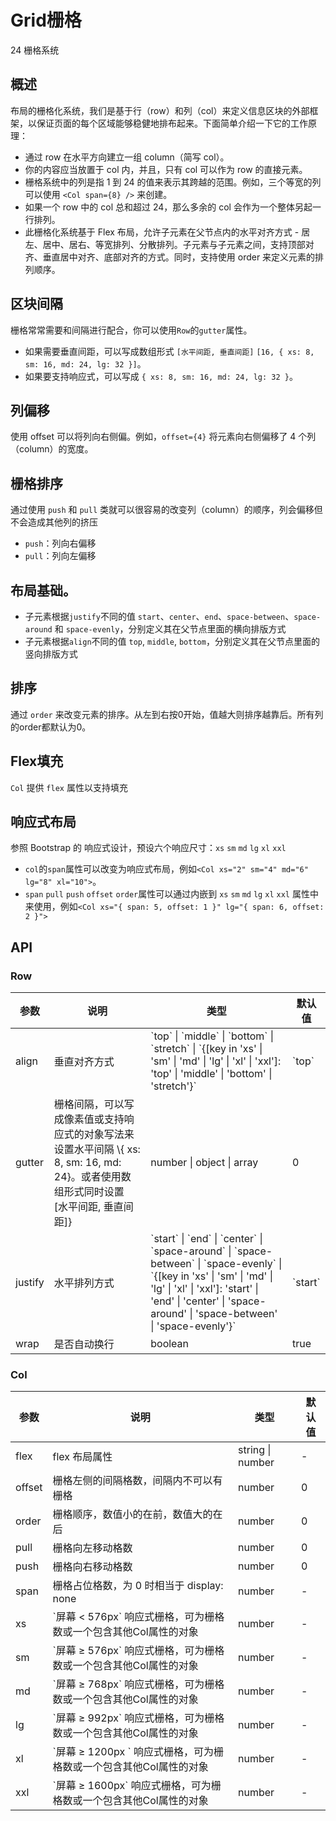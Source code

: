 

<Meta of={GridStories}/>

# Grid栅格
24 栅格系统

## 概述
布局的栅格化系统，我们是基于行（row）和列（col）来定义信息区块的外部框架，以保证页面的每个区域能够稳健地排布起来。下面简单介绍一下它的工作原理：

* 通过 row 在水平方向建立一组 column（简写 col）。
* 你的内容应当放置于 col 内，并且，只有 col 可以作为 row 的直接元素。
* 栅格系统中的列是指 1 到 24 的值来表示其跨越的范围。例如，三个等宽的列可以使用 `<Col span={8} />` 来创建。
* 如果一个 row 中的 col 总和超过 24，那么多余的 col 会作为一个整体另起一行排列。
* 此栅格化系统基于 Flex 布局，允许子元素在父节点内的水平对齐方式 - 居左、居中、居右、等宽排列、分散排列。子元素与子元素之间，支持顶部对齐、垂直居中对齐、底部对齐的方式。同时，支持使用 order 来定义元素的排列顺序。

## 区块间隔
栅格常常需要和间隔进行配合，你可以使用`Row`的`gutter`属性。
* 如果需要垂直间距，可以写成数组形式 `[水平间距, 垂直间距]` `[16, { xs: 8, sm: 16, md: 24, lg: 32 }]`。
* 如果要支持响应式，可以写成 `{ xs: 8, sm: 16, md: 24, lg: 32 }`。

## 列偏移
使用 offset 可以将列向右侧偏。例如，`offset={4}` 将元素向右侧偏移了 4 个列（column）的宽度。

## 栅格排序
通过使用 `push` 和 `pull` 类就可以很容易的改变列（column）的顺序，列会偏移但不会造成其他列的挤压
* `push`：列向右偏移
* `pull`：列向左偏移

## 布局基础。
* 子元素根据`justify`不同的值 `start`、`center`、`end`、`space-between`、`space-around` 和 `space-evenly`，分别定义其在父节点里面的横向排版方式
* 子元素根据`align`不同的值 `top`, `middle`, `bottom`，分别定义其在父节点里面的竖向排版方式

## 排序
通过 `order` 来改变元素的排序。从左到右按0开始，值越大则排序越靠后。所有列的order都默认为0。

## Flex填充
`Col` 提供 `flex` 属性以支持填充

## 响应式布局
参照 Bootstrap 的 响应式设计，预设六个响应尺寸：`xs` `sm` `md` `lg` `xl` `xxl`

* `col`的`span`属性可以改变为响应式布局，例如`<Col xs="2" sm="4" md="6" lg="8" xl="10">`。
* `span` `pull` `push` `offset` `order`属性可以通过内嵌到 `xs` `sm` `md` `lg` `xl` `xxl` 属性中来使用，例如`<Col xs="{ span: 5, offset: 1 }" lg="{ span: 6, offset: 2 }">`

<Canvas of={GridStories.Grid}/>
<Controls of={GridStories.Grid}/>

## API

### Row

<table className="api-table">
    <thead>
    <tr>
        <th>参数</th>
        <th>说明</th>
        <th>类型</th>
        <th>默认值</th>
    </tr>
    </thead>
    <tbody>
    <tr>
        <td>align</td>
        <td>垂直对齐方式</td>
        <td>`top` | `middle` | `bottom` | `stretch` | `{[key in 'xs' | 'sm' | 'md' | 'lg' | 'xl' | 'xxl']: 'top' | 'middle' | 'bottom' | 'stretch'}`</td>
        <td>`top`</td>
    </tr>
    <tr>
        <td>gutter</td>
        <td>栅格间隔，可以写成像素值或支持响应式的对象写法来设置水平间隔 \{ xs: 8, sm: 16, md: 24}。或者使用数组形式同时设置 [水平间距, 垂直间距]}</td>
        <td>number | object | array</td>
        <td>0</td>
    </tr>
    <tr>
        <td>justify</td>
        <td>水平排列方式</td>
        <td>`start` | `end` | `center` | `space-around` | `space-between` | `space-evenly` | `{[key in 'xs' | 'sm' | 'md' | 'lg' | 'xl' | 'xxl']: 'start' | 'end' | 'center' | 'space-around' | 'space-between' | 'space-evenly'}`</td>
        <td>`start`</td>
    </tr>
    <tr>
        <td>wrap</td>
        <td>是否自动换行</td>
        <td>boolean</td>
        <td>true</td>
    </tr>
    </tbody>
</table>

### Col

<table className="api-table">
    <thead>
    <tr>
        <th>参数</th>
        <th>说明</th>
        <th>类型</th>
        <th>默认值</th>
    </tr>
    </thead>
    <tbody>
    <tr>
        <td>flex</td>
        <td>flex 布局属性</td>
        <td>string | number</td>
        <td>-</td>
    </tr>
    <tr>
        <td>offset</td>
        <td>栅格左侧的间隔格数，间隔内不可以有栅格</td>
        <td>number</td>
        <td>0</td>
    </tr>
    <tr>
        <td>order</td>
        <td>栅格顺序，数值小的在前，数值大的在后</td>
        <td>number</td>
        <td>0</td>
    </tr>
    <tr>
        <td>pull</td>
        <td>栅格向左移动格数</td>
        <td>number</td>
        <td>0</td>
    </tr>
    <tr>
        <td>push</td>
        <td>栅格向右移动格数</td>
        <td>number</td>
        <td>0</td>
    </tr>
    <tr>
        <td>span</td>
        <td>栅格占位格数，为 0 时相当于 display: none</td>
        <td>number</td>
        <td>-</td>
    </tr>
    <tr>
        <td>xs</td>
        <td>`屏幕 < 576px` 响应式栅格，可为栅格数或一个包含其他Col属性的对象</td>
        <td>number</td>
        <td>-</td>
    </tr>
    <tr>
        <td>sm</td>
        <td>`屏幕 ≥ 576px` 响应式栅格，可为栅格数或一个包含其他Col属性的对象</td>
        <td>number</td>
        <td>-</td>
    </tr>
    <tr>
        <td>md</td>
        <td>`屏幕 ≥ 768px` 响应式栅格，可为栅格数或一个包含其他Col属性的对象</td>
        <td>number</td>
        <td>-</td>
    </tr>
    <tr>
        <td>lg</td>
        <td>`屏幕 ≥ 992px` 响应式栅格，可为栅格数或一个包含其他Col属性的对象</td>
        <td>number</td>
        <td>-</td>
    </tr>
    <tr>
        <td>xl</td>
        <td>`屏幕 ≥ 1200px ` 响应式栅格，可为栅格数或一个包含其他Col属性的对象</td>
        <td>number</td>
        <td>-</td>
    </tr>
    <tr>
        <td>xxl</td>
        <td>`屏幕 ≥ 1600px` 响应式栅格，可为栅格数或一个包含其他Col属性的对象</td>
        <td>number</td>
        <td>-</td>
    </tr>
    </tbody>
</table>
